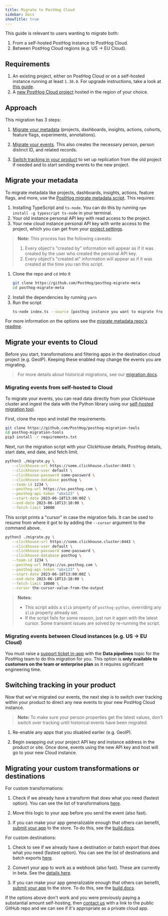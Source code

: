 ```yaml
---
title: Migrate to PostHog Cloud
sidebar: Docs
showTitle: true
---
```



<MigrationWarning />

This guide is relevant to users wanting to migrate both:

1. From a self-hosted PostHog instance to PostHog Cloud.
2. Between PostHog Cloud regions (e.g. US -> EU Cloud).

## Requirements

1. An existing project, either on PostHog Cloud or on a self-hosted instance running at least `1.30.0`. For upgrade instructions, take a look at [this guide](/docs/runbook/upgrading-posthog).
2. A [new PostHog Cloud project](https://us.posthog.com/signup) hosted in the region of your choice.

## Approach

This migration has 3 steps:

1. [Migrate your metadata](#migrate-your-metadata) (projects, dashboards, insights, actions, cohorts, feature flags, experiments, annotations).

2. [Migrate your events](#migrate-your-events). This also creates the necessary person, person distinct ID, and related records.

3. [Switch tracking in your product](#switching-tracking-in-you-product) to set up replication from the old project if needed and to start sending events to the new project.

## Migrate your metadata

To migrate metadata like projects, dashboards, insights, actions, feature flags, and more, use the [PostHog migrate metadata script](https://github.com/PostHog/posthog-migrate-meta). This requires:

1. Installing TypeScript and `ts-node`. You can do this by running `npm install -g typescript ts-node` in your terminal.
2. Your old instance personal API key with read access to the project.
3. Your new cloud instance personal API key with write access to the project, which you can get from your [project settings](https://us.posthog.com/settings/user-api-keys). 

> **Note:** This process has the following caveats:
> 1. Every object's "created by" information will appear as if it was created by the user who created the personal API key.
> 2. Every object's "created at" information will appear as if it was created at the time you ran this script.

1. Clone the repo and `cd` into it
    ```bash
    git clone https://github.com/PostHog/posthog-migrate-meta
    cd posthog-migrate-meta
    ```
2. Install the dependencies by running `yarn`
3. Run the script
    ```bash
    ts-node index.ts --source [posthog instance you want to migrate from] --sourcekey [personal api key for that instance] --destination [posthog instance you want to migrate to.] --destinationkey [personal api key for destination instance]
    ```

For more information on the options see the [migrate metadata repo's readme](https://github.com/PostHog/posthog-migrate-meta).

## Migrate your events to Cloud

Before you start, transformations and filtering apps in the destination cloud project (e.g. GeoIP). Keeping these enabled may change the events you are migrating.

> For more details about historical migrations, see our [migration docs](/docs/migrate).

### Migrating events from self-hosted to Cloud

To migrate your events, you can read data directly from your ClickHouse cluster and ingest the data with the Python library using our [self-hosted migration tool](https://github.com/PostHog/posthog-migration-tools).

First, clone the repo and install the requirements.

```bash
git clone https://github.com/PostHog/posthog-migration-tools
cd posthog-migration-tools
pip3 install -r requirements.txt
```

Next, run the migration script with your ClickHouse details, PostHog details, start date, end date, and fetch limit.

```bash
python3 ./migrate.py \
   --clickhouse-url https://some.clickhouse.cluster:8443 \
   --clickhouse-user default \
   --clickhouse-password some-password \
   --clickhouse-database posthog \
   --team-id 1234 \
   --posthog-url https://us.posthog.com \
   --posthog-api-token "abx123" \
   --start-date 2023-06-18T13:00:00Z \
   --end-date 2023-06-18T13:10:00 \
   --fetch-limit 10000
```

This script prints a "cursor" in case the migration fails. It can be used to resume from where it got to by adding the `--cursor` argument to the command above.

```bash
python3 ./migrate.py \
   --clickhouse-url https://some.clickhouse.cluster:8443 \
   --clickhouse-user default \
   --clickhouse-password some-password \
   --clickhouse-database posthog \
   --team-id 1234 \
   --posthog-url https://us.posthog.com \
   --posthog-api-token "abx123" \
   --start-date 2023-06-18T13:00:00Z \
   --end-date 2023-06-18T13:10:00 \
   --fetch-limit 10000 \
   --cursor the-cursor-value-from-the-output
```

> **Notes:**
> - This script adds a `$lib` property of `posthog-python`, overriding any `$lib` property already set.
> - If the script fails for some reason, just run it again with the latest cursor. Some transient issues are solved by re-running the script.

### Migrating events between Cloud instances (e.g. US -> EU Cloud)

You must raise a [support ticket in-app](https://us.posthog.com/home#supportModal) with the **Data pipelines** topic for the PostHog team to do this migration for you. This option is **only available to customers on the team or enterprise plan** as it requires significant engineering time.  

## Switching tracking in your product

Now that we've migrated our events, the next step is to switch over tracking within your product to direct any new events to your new PostHog Cloud instance.

> **Note:** To make sure your person properties get the latest values, don't switch over tracking until historical events have been migrated.

1. Re-enable any apps that you disabled earlier (e.g. GeoIP).

2. Begin swapping out your project API key and instance address in the product or site. Once done, events using the new API key and host will go to your new Cloud instance.

## Migrating your custom transformations or destinations

For custom transformations:

1. Check if we already have a transform that does what you need (fastest option). You can see the list of transformations [here](/docs/cdp).

2. Move this logic to your app before you send the event (also fast).

3. If you can make your app generalizable enough that others can benefit, [submit your app](/docs/cdp/build/tutorial#submitting-your-transformation-or-destination) to the store. To do this, see the [build docs](/docs/cdp/build/tutorial).

For custom destinations:

1. Check to see if we already have a destination or batch export that does what you need (fastest option). You can see the list of destinations and batch exports [here](/docs/cdp).

2. Convert your app to work as a webhook (also fast). These are currently in beta. See the [details here](https://github.com/PostHog/posthog/issues/16976).

3. If you can make your app generalizable enough that others can benefit, [submit your app](/docs/cdp/build/tutorial#submitting-your-transformation-or-destination) to the store. To do this, see the [build docs](/docs/cdp/build/tutorial).

If the options above don't work and you were previously paying a substantial amount self-hosting, then [contact us](/talk-to-a-human) with a link to the public GitHub repo and we can see if it's appropriate as a private cloud app.
